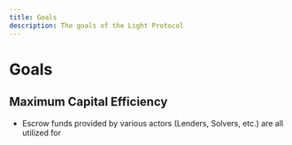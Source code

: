 ```yaml
---
title: Goals
description: The goals of the Light Protocol
---
```


# Goals

## Maximum Capital Efficiency

- Escrow funds provided by various actors (Lenders, Solvers, etc.) are all utilized for
